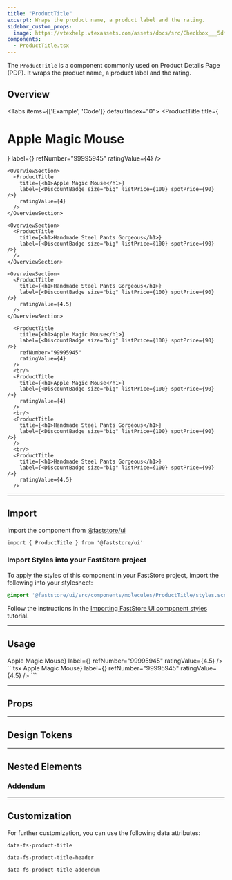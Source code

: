 ```yaml
---
title: "ProductTitle"
excerpt: Wraps the product name, a product label and the rating.
sidebar_custom_props:
  image: https://vtexhelp.vtexassets.com/assets/docs/src/Checkbox___5dfb3d931c093ee7ebfac8bc388e68b5.png
components:
  - ProductTitle.tsx
---
```


The `ProductTitle` is a component commonly used on Product Details Page (PDP). It wraps the product name, a product label and the rating.

## Overview

<Tabs items={['Example', 'Code']} defaultIndex="0">
  <Tab>
    <OverviewSection>
      <ProductTitle
        title={<h1>Apple Magic Mouse</h1>}
        label={<DiscountBadge size="big" listPrice={100} spotPrice={90} />}
        refNumber="99995945"
        ratingValue={4}
      />
    </OverviewSection>

    <OverviewSection>
      <ProductTitle
        title={<h1>Apple Magic Mouse</h1>}
        label={<DiscountBadge size="big" listPrice={100} spotPrice={90} />}
        ratingValue={4}
      />
    </OverviewSection>

    <OverviewSection>
      <ProductTitle
        title={<h1>Handmade Steel Pants Gorgeous</h1>}
        label={<DiscountBadge size="big" listPrice={100} spotPrice={90} />}
      />
    </OverviewSection>

    <OverviewSection>
      <ProductTitle
        title={<h1>Handmade Steel Pants Gorgeous</h1>}
        label={<DiscountBadge size="big" listPrice={100} spotPrice={90} />}
        ratingValue={4.5}
      />
    </OverviewSection>
  </Tab>
  <Tab>

  ```tsx
    <ProductTitle
      title={<h1>Apple Magic Mouse</h1>}
      label={<DiscountBadge size="big" listPrice={100} spotPrice={90} />}
      refNumber="99995945"
      ratingValue={4}
    />
    <br/>
    <ProductTitle
      title={<h1>Apple Magic Mouse</h1>}
      label={<DiscountBadge size="big" listPrice={100} spotPrice={90} />}
      ratingValue={4}
    />
    <br/>
    <ProductTitle
      title={<h1>Handmade Steel Pants Gorgeous</h1>}
      label={<DiscountBadge size="big" listPrice={100} spotPrice={90} />}
    />
    <br/>
    <ProductTitle
      title={<h1>Handmade Steel Pants Gorgeous</h1>}
      label={<DiscountBadge size="big" listPrice={100} spotPrice={90} />}
      ratingValue={4.5}
    />
  ```

  </Tab>
</Tabs>

---

## Import

Import the component from [@faststore/ui](https://developers.vtex.com/docs/guides/faststore/components-index)

```tsx
import { ProductTitle } from '@faststore/ui'
```

### Import Styles into your FastStore project

To apply the styles of this component in your FastStore project, import the following into your stylesheet:

```scss
@import '@faststore/ui/src/components/molecules/ProductTitle/styles.scss'
```

Follow the instructions in the [Importing FastStore UI component styles](https://developers.vtex.com/docs/guides/faststore/using-themes-importing-ui-components-styles) tutorial.

---

## Usage

<OverviewSection>
  <ProductTitle
    title={<h1>Apple Magic Mouse</h1>}
    label={<DiscountBadge size="big" listPrice={100} spotPrice={90} />}
    refNumber="99995945"
    ratingValue={4.5}
  />
</OverviewSection>
```tsx
<ProductTitle
  title={<h1>Apple Magic Mouse</h1>}
  label={<DiscountBadge size="big" listPrice={100} spotPrice={90} />}
  refNumber="99995945"
  ratingValue={4.5}
/>
```

---

## Props

<ComponentPropsSection component="ProductTitle" />

---

## Design Tokens

<TokenTable>
  <TokenRow
    token="--fs-product-title-text-size"
    value="var(--fs-text-size-title-product)"
  />
  <TokenRow
    token="--fs-product-title-text-weight"
    value="var(--fs-text-weight-regular)"
  />
  <TokenRow token="--fs-product-title-line-height" value="1.12" />
  <TokenRow token="--fs-product-title-column-gap" value="var(--fs-spacing-2)" />
  <TokenRow token="--fs-product-title-row-gap" value="var(--fs-spacing-3)" />
</TokenTable>

---

## Nested Elements

### Addendum

<TokenTable>
  <TokenRow
    token="--fs-product-title-addendum-color"
    value="var(--fs-color-text-light)"
    isColor
  />
  <TokenRow
    token="--fs-product-title-addendum-size"
    value="var(--fs-text-size-1)"
  />
  <TokenRow token="--fs-product-title-addendum-line-height" value="1.7" />
</TokenTable>

---

## Customization

For further customization, you can use the following data attributes:

`data-fs-product-title`

`data-fs-product-title-header`

`data-fs-product-title-addendum`
